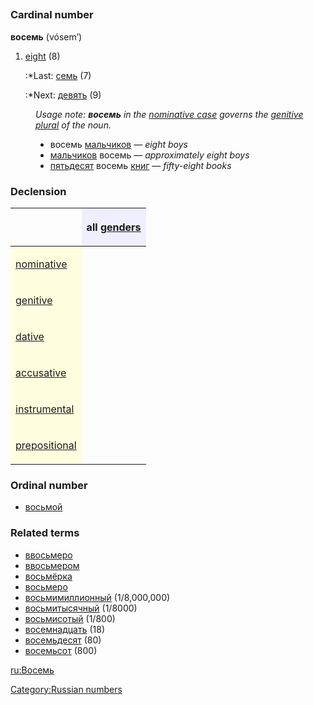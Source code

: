 =={{ru}}==
[[Category:Russian numbers]]
=== Cardinal number ===
'''восемь''' (vósem’)

#[[eight]] (8)
#:*Last: [[семь]] (7)
#:*Next: [[девять]] (9)

:''Usage note: '''''восемь''''' in the [[nominative case]] governs the [[genitive]] [[plural]] of the noun.''
:*восемь [[мальчик|мальчиков]] — ''eight boys''
:*[[мальчик|мальчиков]] восемь — ''approximately eight boys''
:*[[пятьдесят]] восемь [[книга|книг]] — ''fifty-eight books''

===Declension===
{| border="1" cellpadding="4" cellspacing="0"
!
! style="background-color: #EFEFFF" align="center"|all [[gender]]s
|-
! style="background-color: #FFFFE0" align="left"|[[nominative case|nominative]]
| align="center"|{{Unicode|во́семь}}
|-
! style="background-color: #FFFFE0" align="left"|[[genitive case|genitive]]
| align="center"|{{Unicode|восьми́}}
|-
! style="background-color: #FFFFE0" align="left"|[[dative case|dative]]
| align="center"|{{Unicode|восьми́}}
|-
! style="background-color: #FFFFE0" align="left"|[[accusative case|accusative]]
| align="center"|{{Unicode|во́семь}}
|-
! style="background-color: #FFFFE0" align="left"|[[instrumental case|instrumental]]
| align="center"|{{Unicode|восемью́}}
|-
! style="background-color: #FFFFE0" align="left"|[[prepositional case|prepositional]]
| align="center"|{{Unicode|о восьми́}}
|}

===Ordinal number===
*[[восьмой]]

===Related terms===
*[[ввосьмеро]]
*[[ввосьмером]]
*[[восьмёрка]]
*[[восьмеро]]
*[[восьмимиллионный]] (1/8,000,000)
*[[восьмитысячный]] (1/8000)
*[[восьмисотый]] (1/800)
*[[восемнадцать]] (18)
*[[восемьдесят]] (80)
*[[восемьсот]] (800)

[[ru:Восемь]]
